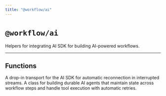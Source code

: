 ```yaml
---
title: "@workflow/ai"
---
```



# `@workflow/ai`

<ExperimentalPackageCallout packageName="@workflow/ai" />

Helpers for integrating AI SDK for building AI-powered workflows.

---

## Functions

<Cards>
    <Card title="WorkflowChatTransport" href="/docs/api-reference/workflow-ai/workflow-chat-transport">
      A drop-in transport for the AI SDK for automatic reconnection in interrupted streams.
    </Card>
    <Card title="DurableAgent" href="/docs/api-reference/workflow-ai/durable-agent">
      A class for building durable AI agents that maintain state across workflow steps and handle tool execution with automatic retries.
    </Card>
</Cards>
